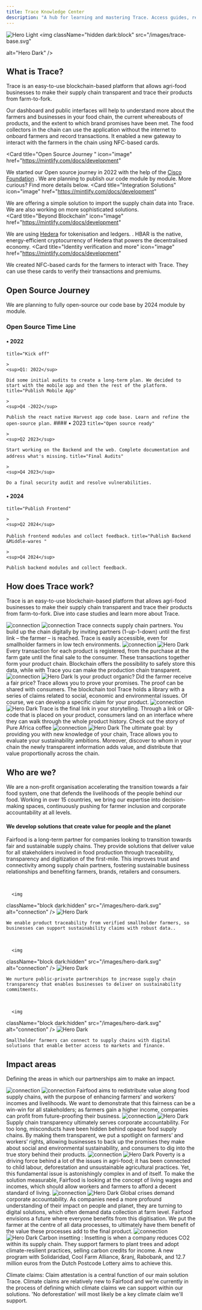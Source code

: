 ```yaml
---
title: Trace Knowledge Center
description: "A hub for learning and mastering Trace. Access guides, references, and resources designed to help you discover and build with Trace."
---
```


<img
  className="block dark:hidden"
   src="/images/trace-base.svg"
  alt="Hero Light"
/>
<img
  className="hidden dark:block"
   src="/images/trace-base.svg"
 
  alt="Hero Dark"
/>

## What is Trace?

Trace is an easy-to-use blockchain-based platform that allows agri-food businesses to make their supply chain transparent and trace their products from farm-to-fork. 

<CardGroup cols={2}>
  <Card
    title="Web Dashboard"
    icon="pen-to-square"
    href="https://mintlify.com/docs/quickstart"
  >
   Our dashboard and public interfaces will help to understand more about the farmers and businesses in your food chain, the current whereabouts of products, and the extent to which brand promises have been met.
  </Card>
  <Card
    title="Connect Mobile App"
    icon="image"
    href="https://mintlify.com/docs/development"
  >
   The food collectors in the chain can use the application without the internet to onboard farmers and record transactions. It enabled a new gateway to interact with the farmers in the chain using NFC-based cards. 
  </Card>

   <Card
    title="Open Source Journey "
    icon="image"
    href="https://mintlify.com/docs/development"
  >
  We started our Open source journey in 2022 with the help of the <a href="https://www.cisco.com/c/en/us/about/csr/impact/cisco-foundation.html">Cisco Foundation</a> . We are planning to publish our code  module by module. More curious? Find more details below. 
  </Card> 
  <Card
    title="Integration Solutions"
    icon="image"
    href="https://mintlify.com/docs/development"
  >
   We are offering a simple solution to import the supply chain data into Trace. We are also working on more sophisticated solutions.  
  </Card>
    <Card
    title="Beyond Blockchain"
    icon="image"
    href="https://mintlify.com/docs/development"
  >
  We are using <a href="https://hedera.com/">Hedera</a>  for tokenisation and ledgers. . HBAR is the native, energy-efficient cryptocurrency of Hedera that powers the decentralised economy. 
  </Card>
    <Card
    title="Identity verification and more"
    icon="image"
    href="https://mintlify.com/docs/development"
  >
 We created NFC-based cards for the farmers to interact with Trace. They can use these cards to verify their transactions and premiums. 
  </Card>
</CardGroup>



## Open Source Journey

We are planning to fully open-source our code base by 2024 module by module.

### Open Source Time Line
#### &#8226; 2022

<CardGroup cols={2}>
  <Card
  
    title="Kick off"
    
    >
    <sup>Q1: 2022</sup>

    Did some initial audits to create a long-term plan. We decided to start with the mobile app and then the rest of the platform. 
  </Card>
 <Card
  
    title="Publish Mobile App"
    
    >
    <sup>Q4 -2022</sup>

    Publish the react native Harvest app code base. Learn and refine the open-source plan.
  </Card>
  

</CardGroup>
#### &#8226; 2023

<CardGroup cols={2}>
  <Card
  
    title="Open source ready"
    
    >
    <sup>Q2 2023</sup>

    Start working on the Backend and the web. Complete documentation and address what's missing.
  </Card>
 <Card
  
    title="Final Audits"
    
    >
    <sup>Q4 2023</sup>

    Do a final security audit and resolve vulnerabilities. 
  </Card>
  

</CardGroup>


#### &#8226; 2024

<CardGroup cols={2}>
  <Card
  
    title="Publish Frontend"
    
    >
    <sup>Q2 2024</sup>

    Publish frontend modules and collect feedback.
  </Card>
 <Card
  
    title="Publish Backend &Middle-wares "
    
    >
    <sup>Q4 2024</sup>

    Publish backend modules and collect feedback. 
  </Card>
  

</CardGroup>

## How does Trace work?

Trace is an easy-to-use blockchain-based platform that allows agri-food businesses to make their supply chain transparent and trace their products from farm-to-fork. Dive into case studies and learn more about Trace.

<Steps>
  <Step title="Discover your chain">
  <img
  className="block dark:hidden"
  src="/images/connect.png"
  alt="connection"
/>
<img
  className="hidden dark:block"
  src="/images/connect.png"
  alt="connection"
/>
    Trace connects supply chain partners. You build up the chain digitally by inviting partners (1-up-1-down) until the first link – the farmer – is reached. Trace is easily accessible, even for smallholder farmers in low tech environments.
  </Step>


  <Step title="Trace your products">
   <img
  className="block dark:hidden"
  src="/images/hero-dark.svg"
  alt="connection"
/>
<img
  className="hidden dark:block"
  src="/images/hero-dark.svg"
  alt="Hero Dark"
/>
    Every transaction for each product is registered, from the purchase at the farm gate until the final sale to the consumer. These transactions together form your product chain. Blockchain offers the possibility to safely store this data, while with Trace you can make the production chain transparent.
  </Step>
  <Step title="Verify brand promises">
     <img
  className="block dark:hidden"
  src="/images/hero-dark.svg"
  alt="connection"
/>
<img
  className="hidden dark:block"
  src="/images/hero-dark.svg"
  alt="Hero Dark"
/>
    Is your product organic? Did the farmer receive a fair price? Trace allows you to prove your promises. The proof can be shared with consumers. The blockchain tool Trace holds a library with a series of claims related to social, economic and environmental issues. Of course, we can develop a specific claim for your product.
  </Step>

   <Step title="Tell the whole story"> 
     <img
  className="block dark:hidden"
  src="/images/hero-dark.svg"
  alt="connection"
/>
<img
  className="hidden dark:block"
  src="/images/hero-dark.svg"
  alt="Hero Dark"
/>
    Trace is the final link in your storytelling. Through a link or QR-code that is placed on your product, consumers land on an interface where they can walk through the whole product history. Check out the story of Pure Africa coffee
  </Step>

   <Step title="Set ambitions and share added value"> 
     <img
  className="block dark:hidden"
  src="/images/hero-dark.svg"
  alt="connection"
/>
<img
  className="hidden dark:block"
  src="/images/hero-dark.svg"
  alt="Hero Dark"
/>
    The ultimate goal: by providing you with new knowledge of your chain, Trace allows you to evaluate your sustainability ambitions. Moreover, discover to whom in your chain the newly transparent information adds value, and distribute that value proportionally across the chain.
  </Step>
</Steps>


## Who are we?

We are a non-profit organisation accelerating the transition towards a fair food system, one that defends the livelihoods of the people behind our food. Working in over 15 countries, we bring our expertise into decision-making spaces, continuously pushing for farmer inclusion and corporate accountability at all levels. 

#### We develop solutions that create value for people and the planet

Fairfood is a long-term partner for companies looking to transition towards fair and sustainable supply chains. They provide solutions that deliver value for all stakeholders involved in food production through traceability, transparency and digitization of the first-mile. This improves trust and connectivity among supply chain partners, fostering sustainable business relationships and benefiting farmers, brands, retailers and consumers. 

<CardGroup cols={3}>

  <Card
     title="Traceability that proves sustainability claims"> <br />
     
      <img
  className="block dark:hidden"
  src="/images/hero-dark.svg"
  alt="connection"
/>
<img
  className="hidden dark:block"
  src="/images/hero-dark.svg"
  alt="Hero Dark"
/>
  
 
    We enable product traceability from verified smallholder farmers, so businesses can support sustainability claims with robust data..
  </Card>

  <Card
     title="Supply chain transparency for responsible sourcing"> <br />
     
      <img
  className="block dark:hidden"
  src="/images/hero-dark.svg"
  alt="connection"
/>
<img
  className="hidden dark:block"
  src="/images/hero-dark.svg"
  alt="Hero Dark"
/>
  
 
    We nurture public-private partnerships to increase supply chain transparency that enables businesses to deliver on sustainability commitments.
  </Card>




  <Card
     title="First-mile digitisation for financial inclusion"> <br />
     
      <img
  className="block dark:hidden"
  src="/images/hero-dark.svg"
  alt="connection"
/>
<img
  className="hidden dark:block"
  src="/images/hero-dark.svg"
  alt="Hero Dark"
/>
  
 
    Smallholder farmers can connect to supply chains with digital solutions that enable better access to markets and finance.
  </Card>

</CardGroup>




## Impact areas

Defining the areas in which our partnerships aim to make an impact. 



<Steps>
  <Step title="Fair Value Distribution">
  <img
  className="block dark:hidden"
  src="/images/connect.png"
  alt="connection"
/>
<img
  className="hidden dark:block"
  src="/images/connect.png"
  alt="connection"
/>
    Fairfood aims to redistribute value along food supply chains, with the purpose of enhancing farmers’ and workers’ incomes and livelihoods. We want to demonstrate that this fairness can be a win-win for all stakeholders; as farmers gain a higher income, companies can profit from future-proofing their business.
  </Step>


  <Step title="Transparent supply chains">
   <img
  className="block dark:hidden"
  src="/images/hero-dark.svg"
  alt="connection"
/>
<img
  className="hidden dark:block"
  src="/images/hero-dark.svg"
  alt="Hero Dark"
/>
    Supply chain transparency ultimately serves corporate accountability. For too long, misconducts have been hidden behind opaque food supply chains. By making them transparent, we put a spotlight on farmers’ and workers’ rights, allowing businesses to back up the promises they make about social and environmental sustainability, and consumers to dig into the true story behind their products.
  </Step>
  <Step title="Living wage & income">
     <img
  className="block dark:hidden"
  src="/images/hero-dark.svg"
  alt="connection"
/>
<img
  className="hidden dark:block"
  src="/images/hero-dark.svg"
  alt="Hero Dark"
/>
    Poverty is a driving force behind a lot of the issues in agri-food; it has been connected to child labour, deforestation and unsustainable agricultural practices. Yet, this fundamental issue is astonishingly complex in and of itself. To make the solution measurable, Fairfood is looking at the concept of living wages and incomes, which should allow workers and farmers to afford a decent standard of living.
  </Step>

   <Step title="Digital inclusion"> 
     <img
  className="block dark:hidden"
  src="/images/hero-dark.svg"
  alt="connection"
/>
<img
  className="hidden dark:block"
  src="/images/hero-dark.svg"
  alt="Hero Dark"
/>
    Global crises demand corporate accountability. As companies need a more profound understanding of their impact on people and planet, they are turning to digital solutions, which often demand data collection at farm level. Fairfood envisions a future where everyone benefits from this digitisation. We put the farmer at the centre of all data processes, to ultimately have them benefit of the value these processes add to the final product.
  </Step>

   <Step title="Climate"> 
     <img
  className="block dark:hidden"
  src="/images/hero-dark.svg"
  alt="connection"
/>
<img
  className="hidden dark:block"
  src="/images/hero-dark.svg"
  alt="Hero Dark"
/>
    Carbon insetting : Insetting is when a company reduces CO2 within its supply chain. They support farmers to plant trees and adopt climate-resilient practices, selling carbon credits for income. A new program with Solidaridad, Cool Farm Alliance, &ranj, Rabobank, and 12.7 million euros from the Dutch Postcode Lottery aims to achieve this.


Climate claims: Claim attestation is a central function of our main solution Trace. Climate claims are relatively new to Fairfood and we're currently in the process of defining which climate claims we can support within our solutions. 'No deforestation' will most likely be a key climate claim we'll support. 



  </Step>
</Steps>

